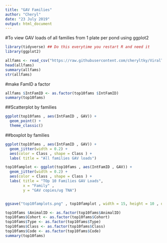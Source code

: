 ```yaml
---
title: "GAV Families"
author: "Cheryl"
date: "23 July 2019"
output: html_document
---
```


#To view GAV loads of all families from 1 plate per pond using ggplot2
```r
library(tidyverse) ## Do this everytime you restart R and need it
library(ggplot2)
```

```r
allfams <- read_csv("https://raw.githubusercontent.com/cheryltky/ViralTransmission/master/Working%20Files/allcohorts_1plate_class.csv")
head(allfams)
summary(allfams)
str(allfams)
```

#make FamID a factor

```r
allfams $IntFamID <- as.factor(top10fams $IntFamID)
summary(top10fams)
```

##Scatterplot by families
```r
ggplot(top10fams , aes(IntFamID , GAV)) +
  geom_point() +
  theme_classic()
```

##boxplot by families
```r
ggplot(top10fams , aes(IntFamID , GAV)) +
  geom_jitter(width = 0.2) +
  aes(color = Class , shape = Class ) +
  labs( title = "All families GAV loads")

top10famplot <- ggplot(top10fams , aes(IntFamID , GAV)) +
  geom_jitter(width = 0.2) +
  aes(color = Class , shape = Class ) +
  labs( title = "TOp 10 Families GAV Loads",
        x = "Family" , 
        y = "GAV copies/ug TNA")


ggsave("top10famplots.png" , top10famplot , width = 15, height = 10 , dpi = 300)
```


```r
top10fams $AnimalID <- as.factor(top10fams$AnimalID)
top10fams$Cohort <- as.factor(top10fams$Cohort)
top10fams$Type <- as.factor(top10fams$Type)
top10fams$Class <- as.factor(top10fams$Class)
top10fams$Code <- as.factor(top10fams$Code)
summary(top10fams)
```




